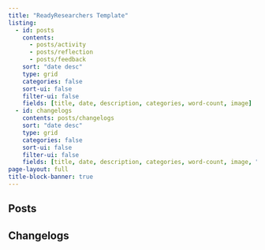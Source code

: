 ```yaml
---
title: "ReadyResearchers Template"
listing:
  - id: posts
    contents:
      - posts/activity
      - posts/reflection
      - posts/feedback
    sort: "date desc"
    type: grid
    categories: false
    sort-ui: false
    filter-ui: false
    fields: [title, date, description, categories, word-count, image]
  - id: changelogs
    contents: posts/changelogs
    sort: "date desc"
    type: grid
    categories: false
    sort-ui: false
    filter-ui: false
    fields: [title, date, description, categories, word-count, image, "Thesis Version", "Artifact Version"]
page-layout: full
title-block-banner: true
---
```


## Posts

:::{#posts}
:::

## Changelogs

:::{#changelogs}
:::
